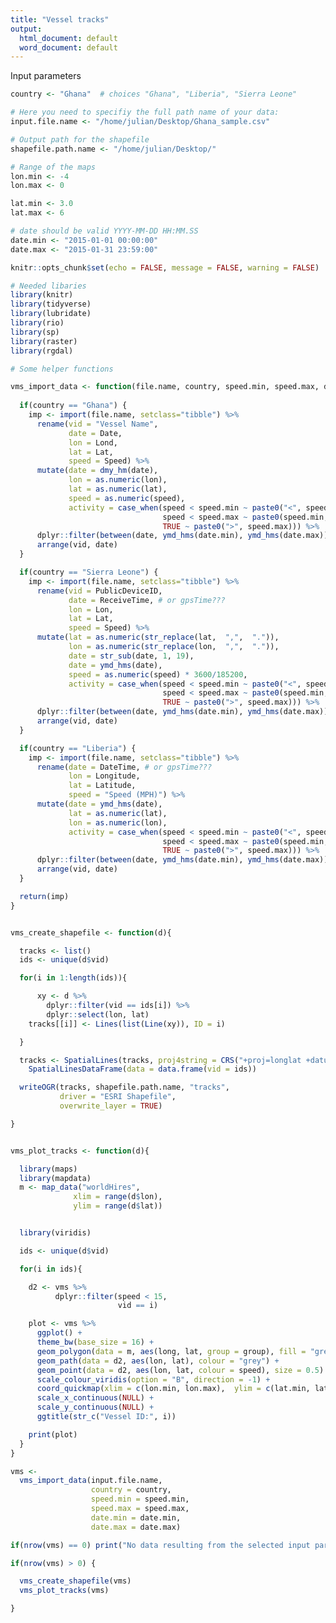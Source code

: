 ```yaml
---
title: "Vessel tracks"
output:
  html_document: default
  word_document: default
---
```


Input parameters

```r
country <- "Ghana"  # choices "Ghana", "Liberia", "Sierra Leone"

# Here you need to specifiy the full path name of your data:
input.file.name <- "/home/julian/Desktop/Ghana_sample.csv"

# Output path for the shapefile
shapefile.path.name <- "/home/julian/Desktop/"

# Range of the maps
lon.min <- -4
lon.max <- 0

lat.min <- 3.0
lat.max <- 6

# date should be valid YYYY-MM-DD HH:MM.SS
date.min <- "2015-01-01 00:00:00"
date.max <- "2015-01-31 23:59:00"

```

```r
knitr::opts_chunk$set(echo = FALSE, message = FALSE, warning = FALSE)
```

```r
# Needed libaries
library(knitr)
library(tidyverse)
library(lubridate)
library(rio)
library(sp)
library(raster)
library(rgdal)

# Some helper functions

vms_import_data <- function(file.name, country, speed.min, speed.max, date.min, date.max) {
  
  if(country == "Ghana") {
    imp <- import(file.name, setclass="tibble") %>%
      rename(vid = "Vessel Name",
             date = Date,
             lon = Lond,
             lat = Lat,
             speed = Speed) %>% 
      mutate(date = dmy_hm(date),
             lon = as.numeric(lon),
             lat = as.numeric(lat),
             speed = as.numeric(speed),
             activity = case_when(speed < speed.min ~ paste0("<", speed.min),
                                  speed < speed.max ~ paste0(speed.min, "-", speed.max),
                                  TRUE ~ paste0(">", speed.max))) %>% 
      dplyr::filter(between(date, ymd_hms(date.min), ymd_hms(date.max))) %>%
      arrange(vid, date)
  }

  if(country == "Sierra Leone") {
    imp <- import(file.name, setclass="tibble") %>%
      rename(vid = PublicDeviceID,
             date = ReceiveTime, # or gpsTime???
             lon = Lon,
             lat = Lat,
             speed = Speed) %>%
      mutate(lat = as.numeric(str_replace(lat,  ",",  ".")),
             lon = as.numeric(str_replace(lon,  ",",  ".")),
             date = str_sub(date, 1, 19),
             date = ymd_hms(date),
             speed = as.numeric(speed) * 3600/185200,
             activity = case_when(speed < speed.min ~ paste0("<", speed.min),
                                  speed < speed.max ~ paste0(speed.min, "-", speed.max),
                                  TRUE ~ paste0(">", speed.max))) %>%
      dplyr::filter(between(date, ymd_hms(date.min), ymd_hms(date.max))) %>%
      arrange(vid, date)
  }

  if(country == "Liberia") {
    imp <- import(file.name, setclass="tibble") %>%
      rename(date = DateTime, # or gpsTime???
             lon = Longitude,
             lat = Latitude,
             speed = "Speed (MPH)") %>%
      mutate(date = ymd_hms(date),
             lat = as.numeric(lat),
             lon = as.numeric(lon),
             activity = case_when(speed < speed.min ~ paste0("<", speed.min),
                                  speed < speed.max ~ paste0(speed.min, "-", speed.max),
                                  TRUE ~ paste0(">", speed.max))) %>%
      dplyr::filter(between(date, ymd_hms(date.min), ymd_hms(date.max))) %>%
      arrange(vid, date)
  }

  return(imp)
}


vms_create_shapefile <- function(d){

  tracks <- list()
  ids <- unique(d$vid)

  for(i in 1:length(ids)){

      xy <- d %>%
        dplyr::filter(vid == ids[i]) %>%
        dplyr::select(lon, lat)
    tracks[[i]] <- Lines(list(Line(xy)), ID = i)

  }

  tracks <- SpatialLines(tracks, proj4string = CRS("+proj=longlat +datum=WGS84")) %>%
    SpatialLinesDataFrame(data = data.frame(vid = ids))

  writeOGR(tracks, shapefile.path.name, "tracks",
           driver = "ESRI Shapefile",
           overwrite_layer = TRUE)

}


vms_plot_tracks <- function(d){

  library(maps)
  library(mapdata)
  m <- map_data("worldHires",
              xlim = range(d$lon),
              ylim = range(d$lat))


  library(viridis)

  ids <- unique(d$vid)

  for(i in ids){

    d2 <- vms %>%
          dplyr::filter(speed < 15,
                        vid == i)

    plot <- vms %>%
      ggplot() +
      theme_bw(base_size = 16) +
      geom_polygon(data = m, aes(long, lat, group = group), fill = "grey") +
      geom_path(data = d2, aes(lon, lat), colour = "grey") +
      geom_point(data = d2, aes(lon, lat, colour = speed), size = 0.5) +
      scale_colour_viridis(option = "B", direction = -1) +
      coord_quickmap(xlim = c(lon.min, lon.max),  ylim = c(lat.min, lat.max)) +
      scale_x_continuous(NULL) +
      scale_y_continuous(NULL) +
      ggtitle(str_c("Vessel ID:", i))

    print(plot)
  }
}

vms <-
  vms_import_data(input.file.name,
                  country = country,
                  speed.min = speed.min,
                  speed.max = speed.max,
                  date.min = date.min,
                  date.max = date.max)

if(nrow(vms) == 0) print("No data resulting from the selected input parameters")

if(nrow(vms) > 0) {

  vms_create_shapefile(vms)
  vms_plot_tracks(vms)

}

```
